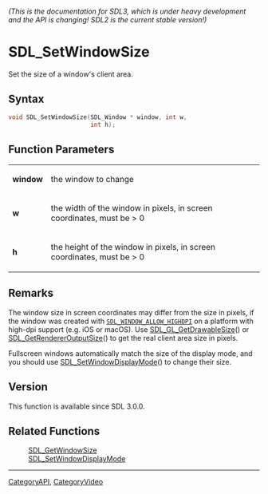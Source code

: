 ====== (This is the documentation for SDL3, which is under heavy development and the API is changing! SDL2 is the current stable version!) ======
= SDL_SetWindowSize =

Set the size of a window's client area.

== Syntax ==

<syntaxhighlight lang='c'>
void SDL_SetWindowSize(SDL_Window * window, int w,
                       int h);
</syntaxhighlight>

== Function Parameters ==

{|
|'''window'''
|the window to change
|-
|'''w'''
|the width of the window in pixels, in screen coordinates, must be > 0
|-
|'''h'''
|the height of the window in pixels, in screen coordinates, must be > 0
|}

== Remarks ==

The window size in screen coordinates may differ from the size in pixels,
if the window was created with <code>[[SDL_WINDOW_ALLOW_HIGHDPI]]</code> on
a platform with high-dpi support (e.g. iOS or macOS). Use
[[SDL_GL_GetDrawableSize]]() or [[SDL_GetRendererOutputSize]]() to get the
real client area size in pixels.

Fullscreen windows automatically match the size of the display mode, and
you should use [[SDL_SetWindowDisplayMode]]() to change their size.

== Version ==

This function is available since SDL 3.0.0.

== Related Functions ==

:[[SDL_GetWindowSize]]
:[[SDL_SetWindowDisplayMode]]

----
[[CategoryAPI]], [[CategoryVideo]]


